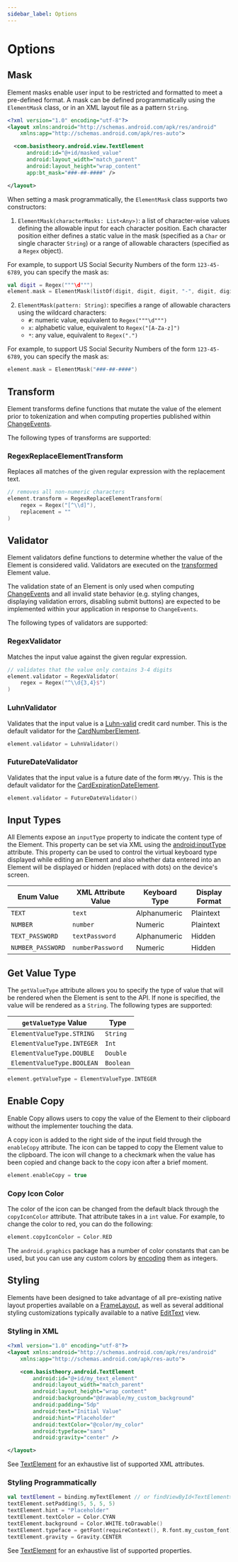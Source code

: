 ```yaml
---
sidebar_label: Options
---
```


# Options

## Mask

Element masks enable user input to be restricted and formatted to meet a pre-defined format. A mask
can be defined programmatically using the `ElementMask` class, or in an XML layout file as a pattern `String`.

```xml showLineNumbers
<?xml version="1.0" encoding="utf-8"?>
<layout xmlns:android="http://schemas.android.com/apk/res/android"
    xmlns:app="http://schemas.android.com/apk/res-auto">

  <com.basistheory.android.view.TextElement
      android:id="@+id/masked_value"
      android:layout_width="match_parent"
      android:layout_height="wrap_content"
      app:bt_mask="###-##-####" />

</layout>
```

When setting a mask programmatically, the `ElementMask` class supports two constructors:

1. `ElementMask(characterMasks: List<Any>)`: a list of character-wise values defining the allowable input for each character position.
Each character position either defines a static value in the mask (specified as a `Char` or single
character `String`) or a range of allowable characters (specified as a `Regex` object).

  For example, to support US Social Security Numbers of the form `123-45-6789`, you can specify the mask as:

  ```kotlin showLineNumbers
  val digit = Regex("""\d""")
  element.mask = ElementMask(listOf(digit, digit, digit, "-", digit, digit, "-", digit, digit, digit, digit))
  ```

2. `ElementMask(pattern: String)`: specifies a range of allowable characters using the wildcard characters:
    - `#`: numeric value, equivalent to `Regex("""\d""")`
    - `x`: alphabetic value, equivalent to `Regex("[A-Za-z]")`
    - `*`: any value, equivalent to `Regex(".")`

  For example, to support US Social Security Numbers of the form `123-45-6789`, you can specify the
  mask as:

  ```kotlin showLineNumbers
  element.mask = ElementMask("###-##-####")
  ```

## Transform

Element transforms define functions that mutate the value of the element prior to tokenization and
when computing properties published within [ChangeEvents](/docs/sdks/mobile/android/events#changeevent).

The following types of transforms are supported:

### RegexReplaceElementTransform

Replaces all matches of the given regular expression with the replacement text.

```kotlin showLineNumbers
// removes all non-numeric characters
element.transform = RegexReplaceElementTransform(
    regex = Regex("[^\\d]"),
    replacement = ""
)
```

## Validator

Element validators define functions to determine whether the value of the Element is considered valid.
Validators are executed on the [transformed](#transform) Element value.

The validation state of an Element is only used when computing [ChangeEvents](/docs/sdks/mobile/android/events#changeevent)
and all invalid state behavior (e.g. styling changes, displaying validation errors,
disabling submit buttons) are expected to be implemented within your application in response to `ChangeEvents`.

The following types of validators are supported:

### RegexValidator

Matches the input value against the given regular expression.

```kotlin
// validates that the value only contains 3-4 digits
element.validator = RegexValidator(
    regex = Regex("^\\d{3,4}$")
)
```

### LuhnValidator

Validates that the input value is a [Luhn-valid](https://en.wikipedia.org/wiki/Luhn_algorithm)
credit card number. This is the default validator for the [CardNumberElement](/docs/sdks/mobile/android/types#cardnumberelement).

```kotlin showLineNumbers
element.validator = LuhnValidator()
```

### FutureDateValidator

Validates that the input value is a future date of the form `MM/yy`. This is the default
validator for the [CardExpirationDateElement](/docs/sdks/mobile/android/types#cardexpirationdateelement).

```kotlin showLineNumbers
element.validator = FutureDateValidator()
```

## Input Types

All Elements expose an `inputType` property to indicate the content type of the Element.
This property can be set via XML using the [android:inputType](https://developer.android.com/reference/android/widget/TextView#attr_android:inputType)
attribute. This property can be used to control the virtual keyboard type displayed while editing an Element and
also whether data entered into an Element will be displayed or hidden (replaced with dots) on the device's screen.

| Enum Value        | XML Attribute Value | Keyboard Type | Display Format |
|-------------------|---------------------|---------------|----------------|
| `TEXT`            | `text`              | Alphanumeric  | Plaintext      |
| `NUMBER`          | `number`            | Numeric       | Plaintext      |
| `TEXT_PASSWORD`   | `textPassword`      | Alphanumeric  | Hidden         |
| `NUMBER_PASSWORD` | `numberPassword`    | Numeric       | Hidden         |


## Get Value Type

The `getValueType` attribute allows you to specify the type of value that will be rendered when the Element is sent to the API.
If none is specified, the value will be rendered as a `String`. The following types are supported:

| `getValueType` Value        | Type     |
| --------------------------- | -------- |
| `ElementValueType.STRING`   | `String` |
| `ElementValueType.INTEGER`  | `Int`    |
| `ElementValueType.DOUBLE`   | `Double` |
| `ElementValueType.BOOLEAN`  | `Boolean`   |

```kotlin showLineNumbers
element.getValueType = ElementValueType.INTEGER
```

## Enable Copy

Enable Copy allows users to copy the value of the Element to their clipboard without the implementer touching the data.

A copy icon is added to the right side of the input field through the `enableCopy` attribute. The icon can be tapped to copy the Element value to the clipboard.
The icon will change to a checkmark when the value has been copied and change back to the copy icon after a brief moment.

```kotlin showLineNumbers
element.enableCopy = true
```

### Copy Icon Color

The color of the icon can be changed from the default black through the `copyIconColor` attribute. 
That attribute takes in a `int` value. For example, to change the color to red, you can do the following:

```kotlin showLineNumbers
element.copyIconColor = Color.RED
```

The `android.graphics` package has a number of color constants that can be used, but you can use any custom colors by [encoding](https://developer.android.com/reference/android/graphics/Color) them as integers.


## Styling

Elements have been designed to take advantage of all pre-existing native layout properties
available on a [FrameLayout](https://developer.android.com/reference/android/widget/FrameLayout),
as well as several additional styling customizations typically available to a native
[EditText](https://developer.android.com/reference/android/widget/EditText) view.

### Styling in XML

```xml showLineNumbers
<?xml version="1.0" encoding="utf-8"?>
<layout xmlns:android="http://schemas.android.com/apk/res/android"
    xmlns:app="http://schemas.android.com/apk/res-auto">

    <com.basistheory.android.TextElement
        android:id="@+id/my_text_element"
        android:layout_width="match_parent"
        android:layout_height="wrap_content"
        android:background="@drawable/my_custom_background"
        android:padding="5dp"
        android:text="Initial Value"
        android:hint="Placeholder"
        android:textColor="@color/my_color"
        android:typeface="sans" 
        android:gravity="center" />

</layout>
```

See [TextElement](/docs/sdks/mobile/android/types#xml-attributes) for an exhaustive list of supported XML attributes.

### Styling Programmatically

```kotlin showLineNumbers
val textElement = binding.myTextElement // or findViewById<TextElement>(R.id.my_text_element)
textElement.setPadding(5, 5, 5, 5)
textElement.hint = "Placeholder"
textElement.textColor = Color.CYAN
textElement.background = Color.WHITE.toDrawable()
textElement.typeface = getFont(requireContext(), R.font.my_custom_font)
textElement.gravity = Gravity.CENTER
```

See [TextElement](/docs/sdks/mobile/android/types#properties) for an exhaustive list of supported properties.
